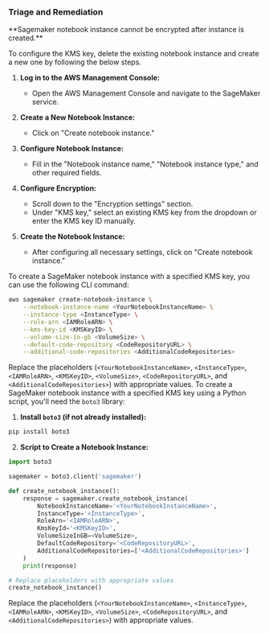 
### Triage and Remediation
<Tabs>
<Tab title='Remediation'>
**Sagemaker notebook instance cannot be encrypted after instance is created.**

To configure the KMS key, delete the existing notebook instance and create a new one by following the below steps.
<AccordionGroup>
<Accordion title='Using Console' defaultOpen='true'>
1. **Log in to the AWS Management Console:**
   - Open the AWS Management Console and navigate to the SageMaker service.

2. **Create a New Notebook Instance:**
   - Click on "Create notebook instance."

3. **Configure Notebook Instance:**
   - Fill in the "Notebook instance name," "Notebook instance type," and other required fields.

4. **Configure Encryption:**
   - Scroll down to the "Encryption settings" section.
   - Under "KMS key," select an existing KMS key from the dropdown or enter the KMS key ID manually.

5. **Create the Notebook Instance:**
   - After configuring all necessary settings, click on "Create notebook instance."

</Accordion>

<Accordion title='Using CLI'>
To create a SageMaker notebook instance with a specified KMS key, you can use the following CLI command:

```sh
aws sagemaker create-notebook-instance \
    --notebook-instance-name <YourNotebookInstanceName> \
    --instance-type <InstanceType> \
    --role-arn <IAMRoleARN> \
    --kms-key-id <KMSKeyID> \
    --volume-size-in-gb <VolumeSize> \
    --default-code-repository <CodeRepositoryURL> \
    --additional-code-repositories <AdditionalCodeRepositories>
```

Replace the placeholders (`<YourNotebookInstanceName>`, `<InstanceType>`, `<IAMRoleARN>`, `<KMSKeyID>`, `<VolumeSize>`, `<CodeRepositoryURL>`, and `<AdditionalCodeRepositories>`) with appropriate values.
</Accordion>
<Accordion title='Using Python'>
To create a SageMaker notebook instance with a specified KMS key using a Python script, you'll need the `boto3` library:

1. **Install `boto3` (if not already installed):**

```sh
pip install boto3
```

2. **Script to Create a Notebook Instance:**

```python
import boto3

sagemaker = boto3.client('sagemaker')

def create_notebook_instance():
    response = sagemaker.create_notebook_instance(
        NotebookInstanceName='<YourNotebookInstanceName>',
        InstanceType='<InstanceType>',
        RoleArn='<IAMRoleARN>',
        KmsKeyId='<KMSKeyID>',
        VolumeSizeInGB=<VolumeSize>,
        DefaultCodeRepository='<CodeRepositoryURL>',
        AdditionalCodeRepositories=['<AdditionalCodeRepositories>']
    )
    print(response)

# Replace placeholders with appropriate values
create_notebook_instance()
```

Replace the placeholders (`<YourNotebookInstanceName>`, `<InstanceType>`, `<IAMRoleARN>`, `<KMSKeyID>`, `<VolumeSize>`, `<CodeRepositoryURL>`, and `<AdditionalCodeRepositories>`) with appropriate values.
</Accordion>
</AccordionGroup>
</Tab>
</Tabs>
